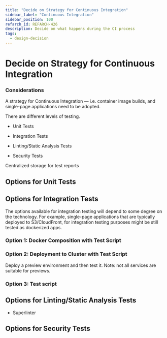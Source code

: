 ```yaml
---
title: "Decide on Strategy for Continuous Integration"
sidebar_label: "Continuous Integration"
sidebar_position: 100
refarch_id: REFARCH-426
description: Decide on what happens during the CI process
tags:
  - design-decision
---
```



# Decide on Strategy for Continuous Integration

### Considerations

A strategy for Continuous Integration — i.e. container image builds, and single-page applications need to be adopted.

There are different levels of testing.

- Unit Tests

- Integration Tests

- Linting/Static Analysis Tests

- Security Tests

Centralized storage for test reports

## Options for Unit Tests

## Options for Integration Tests

The options available for integration testing will depend to some degree on the technology. For example, single-page applications that are typically deployed to S3/CloudFront, for integration testing purposes might be still tested as dockerized apps.

### Option 1: Docker Composition with Test Script

### Option 2: Deployment to Cluster with Test Script

Deploy a preview environment and then test it. Note: not all services are suitable for previews.

### Option 3: Test script

## Options for Linting/Static Analysis Tests

- Superlinter

## Options for Security Tests

